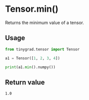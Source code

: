 # Tensor.min()

Returns the minimum value of a tensor.

## Usage
```python copy
from tinygrad.tensor import Tensor

a1 = Tensor([1, 2, 3, 4])

print(a1.min().numpy())
```

## Return value
```bash
1.0
```